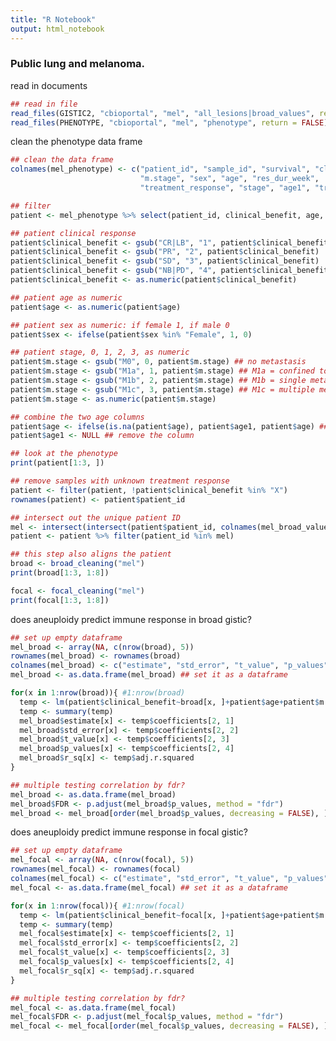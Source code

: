 ```yaml
---
title: "R Notebook"
output: html_notebook
---
```


### Public lung and melanoma.   

read in documents    
```r
## read in file 
read_files(GISTIC2, "cbioportal", "mel", "all_lesions|broad_values", return = FALSE)
read_files(PHENOTYPE, "cbioportal", "mel", "phenotype", return = FALSE)
```

clean the phenotype data frame    
```r
## clean the data frame 
colnames(mel_phenotype) <- c("patient_id", "sample_id", "survival", "clinical_benefit",
                             "m.stage", "sex", "age", "res_dur_week", 
                             "treatment_response", "stage", "age1", "treatment")

## filter 
patient <- mel_phenotype %>% select(patient_id, clinical_benefit, age, age1, m.stage, sex) 

## patient clinical response 
patient$clinical_benefit <- gsub("CR|LB", "1", patient$clinical_benefit) 
patient$clinical_benefit <- gsub("PR", "2", patient$clinical_benefit)
patient$clinical_benefit <- gsub("SD", "3", patient$clinical_benefit)
patient$clinical_benefit <- gsub("NB|PD", "4", patient$clinical_benefit) 
patient$clinical_benefit <- as.numeric(patient$clinical_benefit)

## patient age as numeric 
patient$age <- as.numeric(patient$age)

## patient sex as numeric: if female 1, if male 0
patient$sex <- ifelse(patient$sex %in% "Female", 1, 0) 

## patient stage, 0, 1, 2, 3, as numeric 
patient$m.stage <- gsub("M0", 0, patient$m.stage) ## no metastasis 
patient$m.stage <- gsub("M1a", 1, patient$m.stage) ## M1a = confined to 1 area, within the same region as the primary tumor
patient$m.stage <- gsub("M1b", 2, patient$m.stage) ## M1b = single metastasis in one distant organ
patient$m.stage <- gsub("M1c", 3, patient$m.stage) ## M1c = multiple metastases in one or several distant organs
patient$m.stage <- as.numeric(patient$m.stage)

## combine the two age columns 
patient$age <- ifelse(is.na(patient$age), patient$age1, patient$age) ## combine the age columns 
patient$age1 <- NULL ## remove the column 

## look at the phenotype 
print(patient[1:3, ])

## remove samples with unknown treatment response 
patient <- filter(patient, !patient$clinical_benefit %in% "X") 
rownames(patient) <- patient$patient_id

## intersect out the unique patient ID
mel <- intersect(intersect(patient$patient_id, colnames(mel_broad_values_by_arm)), colnames(mel_all_lesions.conf_95))
patient <- patient %>% filter(patient_id %in% mel)
```

```r
## this step also aligns the patient 
broad <- broad_cleaning("mel") 
print(broad[1:3, 1:8])

focal <- focal_cleaning("mel") 
print(focal[1:3, 1:8])
```

does aneuploidy predict immune response in broad gistic?        
```r
## set up empty dataframe
mel_broad <- array(NA, c(nrow(broad), 5))
rownames(mel_broad) <- rownames(broad)
colnames(mel_broad) <- c("estimate", "std_error", "t_value", "p_values", "r_sq")
mel_broad <- as.data.frame(mel_broad) ## set it as a dataframe

for(x in 1:nrow(broad)){ #1:nrow(broad)
  temp <- lm(patient$clinical_benefit~broad[x, ]+patient$age+patient$m.stage+patient$sex, data = as.data.frame(broad))
  temp <- summary(temp)
  mel_broad$estimate[x] <- temp$coefficients[2, 1]
  mel_broad$std_error[x] <- temp$coefficients[2, 2]
  mel_broad$t_value[x] <- temp$coefficients[2, 3]
  mel_broad$p_values[x] <- temp$coefficients[2, 4]
  mel_broad$r_sq[x] <- temp$adj.r.squared
}

## multiple testing correlation by fdr? 
mel_broad <- as.data.frame(mel_broad)
mel_broad$FDR <- p.adjust(mel_broad$p_values, method = "fdr")
mel_broad <- mel_broad[order(mel_broad$p_values, decreasing = FALSE), ]
```


does aneuploidy predict immune response in focal gistic?        
```r
## set up empty dataframe
mel_focal <- array(NA, c(nrow(focal), 5))
rownames(mel_focal) <- rownames(focal)
colnames(mel_focal) <- c("estimate", "std_error", "t_value", "p_values", "r_sq")
mel_focal <- as.data.frame(mel_focal) ## set it as a dataframe

for(x in 1:nrow(focal)){ #1:nrow(focal)
  temp <- lm(patient$clinical_benefit~focal[x, ]+patient$age+patient$m.stage+patient$sex, data = as.data.frame(focal))
  temp <- summary(temp)
  mel_focal$estimate[x] <- temp$coefficients[2, 1]
  mel_focal$std_error[x] <- temp$coefficients[2, 2]
  mel_focal$t_value[x] <- temp$coefficients[2, 3]
  mel_focal$p_values[x] <- temp$coefficients[2, 4]
  mel_focal$r_sq[x] <- temp$adj.r.squared
}

## multiple testing correlation by fdr? 
mel_focal <- as.data.frame(mel_focal)
mel_focal$FDR <- p.adjust(mel_focal$p_values, method = "fdr")
mel_focal <- mel_focal[order(mel_focal$p_values, decreasing = FALSE), ]
```







